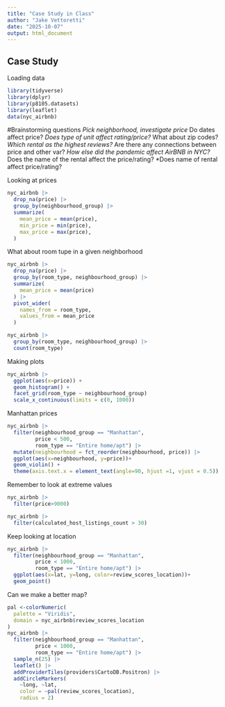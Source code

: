 ```yaml
---
title: "Case Study in Class"
author: "Jake Vettoretti"
date: "2025-10-07"
output: html_document
---
```


## Case Study 

Loading data
```r
library(tidyverse)
library(dplyr)
library(p8105.datasets)
library(leaflet)
data(nyc_airbnb)
```


#Brainstorming questions
*Pick neighborhood, investigate price
  *Do dates affect price?
*Does type of unit affect rating/price?
  *What about zip codes?
*Which rental as the highest reviews?
*Are there any connections between price and other var?
*How else did the pandemic affect AirBNB in NYC?
*Does the name of the rental affect the price/rating?
*Does name of rental affect price/rating?

Looking at prices
```r
nyc_airbnb |> 
  drop_na(price) |> 
  group_by(neighbourhood_group) |> 
  summarize(
    mean_price = mean(price),
    min_price = min(price),
    max_price = max(price),
  )
```

What about room tupe in a given neighborhood
```r
nyc_airbnb |> 
  drop_na(price) |> 
  group_by(room_type, neighbourhood_group) |> 
  summarize(
    mean_price = mean(price)
  ) |> 
  pivot_wider(
    names_from = room_type,
    values_from = mean_price
  )
```

```r
nyc_airbnb |> 
  group_by(room_type, neighbourhood_group) |> 
  count(room_type)
```


Making plots
```r
nyc_airbnb |> 
  ggplot(aes(x=price)) +
  geom_histogram() +
  facet_grid(room_type ~ neighbourhood_group) 
  scale_x_continuous(limits = c(0, 1000))
```

Manhattan prices
```r
nyc_airbnb |> 
  filter(neighbourhood_group == "Manhattan",
         price < 500,
         room_type == "Entire home/apt") |> 
  mutate(neighbourhood = fct_reorder(neighbourhood, price)) |> 
  ggplot(aes(x=neighbourhood, y=price))+
  geom_violin() +
  theme(axis.text.x = element_text(angle=90, hjust =1, vjust = 0.5))
```

Remember to look at extreme values
```r
nyc_airbnb |> 
  filter(price>9000)
```

```r
nyc_airbnb |> 
  filter(calculated_host_listings_count > 30)
```

Keep looking at location
```r
nyc_airbnb |> 
  filter(neighbourhood_group == "Manhattan",
         price < 1000,
         room_type == "Entire home/apt") |> 
  ggplot(aes(x=lat, y=long, color=review_scores_location))+
  geom_point()
```

Can we make a better map?
```r

pal <-colorNumeric(
  palette = "Viridis",
  domain = nyc_airbnb$review_scores_location
)
nyc_airbnb |> 
  filter(neighbourhood_group == "Manhattan",
         price < 1000,
         room_type == "Entire home/apt") |> 
  sample_n(25) |> 
  leaflet() |> 
  addProviderTiles(providers$CartoDB.Positron) |> 
  addCircleMarkers(
    ~long, ~lat,
    color = ~pal(review_scores_location),
    radius = 2)
```






